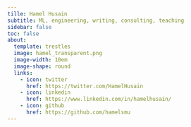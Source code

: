 ```yaml
---
tille: Hamel Husain
subtitle: ML, engineering, writing, consulting, teaching
sidebar: false
toc: false
about:
  template: trestles
  image: hamel_transparent.png
  image-width: 10em
  image-shape: round
  links:
    - icon: twitter
      href: https://twitter.com/HamelHusain
    - icon: linkedin
      href: https://www.linkedin.com/in/hamelhusain/
    - icon: github
      href: https://github.com/hamelsmu
---
```

